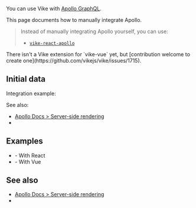 
You can use Vike with [Apollo GraphQL](https://www.apollographql.com).

This page documents how to manually integrate Apollo.

> Instead of manually integrating Apollo yourself, you can use:
> - [`vike-react-apollo`](https://github.com/vikejs/vike-react/tree/main/packages/vike-react-apollo)

<Contribution>
There isn't a <Link href="/extensions">Vike extension</Link> for `vike-vue` yet, but [contribution welcome to create one](https://github.com/vikejs/vike/issues/1715).
</Contribution>


## Initial data

<DataIntegrationIntro toolType="graphql" toolName="Apollo" />

Integration example:
<DataIntegrationFetch toolName="Apollo" />

See also:
- [Apollo Docs > Server-side rendering](https://www.apollographql.com/docs/react/performance/server-side-rendering/)
- <Link href="/data-tools#initial-data" />


## Examples

- <Example timestamp="2024.07" repo="brillout/vike-apollo-react" /> - With React
- <Example timestamp="2024.07" repo="brillout/vike-apollo-vue" /> - With Vue


## See also

- [Apollo Docs > Server-side rendering](https://www.apollographql.com/docs/react/performance/server-side-rendering/)
- <Link href="/data-tools#initial-data" />
